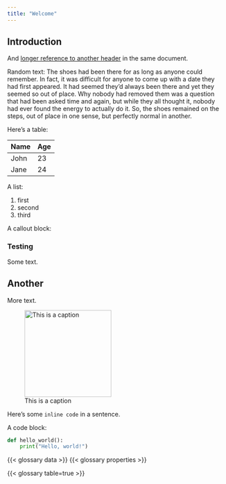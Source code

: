 ```yaml
---
title: "Welcome"
---
```


## Introduction


And [longer reference to another header](index.qmd#another) in the same document.

Random text:
The shoes had been there for as long as anyone could remember. In fact, it was
difficult for anyone to come up with a date they had first appeared. It had
seemed they'd always been there and yet they seemed so out of place. Why nobody
had removed them was a question that had been asked time and again, but while
they all thought it, nobody had ever found the energy to actually do it. So, the
shoes remained on the steps, out of place in one sense, but perfectly normal in
another.


Here's a table:

| Name | Age |
|------|-----|
| John | 23  |
| Jane | 24  |

A list:

1. first
2. second
3. third

A callout block:

::: callout-tip
### Testing

Some text.
:::

## Another

More text.

![This is a caption](_extensions/seedcase-theme/logos/seedcase-logo.svg){width="200"}

Here's some `inline code` in a sentence.

A code block:

```python
def hello_world():
    print("Hello, world!")
```

{{< glossary data >}}
{{< glossary properties >}}

{{< glossary table=true >}}
